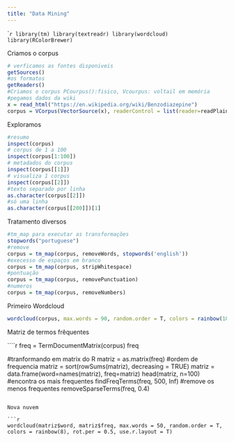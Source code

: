 ```yaml
---
title: "Data Mining"
---
```


````r
library(tm)
library(textreadr)
library(wordcloud)
library(RColorBrewer)
```

Criamos o corpus

```r
# verficamos as fontes disponiveis
getSources()
#os formatos
getReaders()
#Criamos o corpus PCourpus():fisico, Vcourpus: voltail em memória
#pegamos dados da wiki
x = read_html("https://en.wikipedia.org/wiki/Benzodiazepine")
corpus = VCorpus(VectorSource(x), readerControl = list(reader=readPlain, language = "eng"))
```

Exploramos

```r
#resumo 
inspect(corpus)
# corpus de 1 a 100
inspect(corpus[1:100])
# metadados do corpus
inspect(corpus[[1]])
# visualiza 1 corpus
inspect(corpus[[2]])
#texto separado por linha
as.character(corpus[[2]])
#só uma linha
as.character(corpus[[200]])[1]
```

Tratamento diversos

```r
#tm_map para executar as transformações
stopwords("portuguese")
#remove
corpus = tm_map(corpus, removeWords, stopwords('english'))
#execesso de espaços em branco
corpus = tm_map(corpus, stripWhitespace)
#pontuação
corpus = tm_map(corpus, removePunctuation)
#numeros
corpus = tm_map(corpus, removeNumbers)
```

Primeiro Wordcloud

```r
wordcloud(corpus, max.words = 90, random.order = T, colors = rainbow(10), rot.per = 0.5, use.r.layout = T)
```

Matriz de termos frêquentes

````r
freq = TermDocumentMatrix(corpus)
freq

#tranformando em matrix do R
matriz = as.matrix(freq)
#ordem de frequencia
matriz = sort(rowSums(matriz), decreasing = TRUE)
matriz = data.frame(word=names(matriz), freq=matriz)
head(matriz, n=100)
#encontra os mais frequentes
findFreqTerms(freq, 500, Inf)
#remove os menos frequentes
removeSparseTerms(freq, 0.4)
```

Nova nuvem

```r
wordcloud(matriz$word, matriz$freq, max.words = 50, random.order = T, colors = rainbow(8), rot.per = 0.5, use.r.layout = T)
```